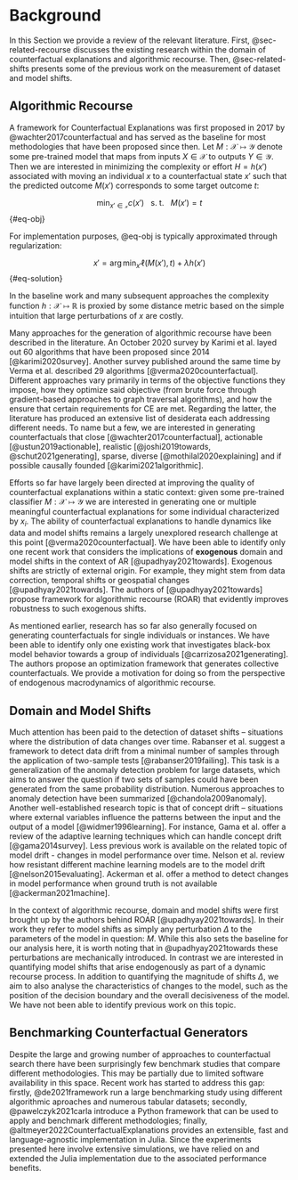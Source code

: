 # Background {#sec-related}

In this Section we provide a review of the relevant literature. First, @sec-related-recourse discusses the existing research within the domain of counterfactual explanations and algorithmic recourse. Then, @sec-related-shifts presents some of the previous work on the measurement of dataset and model shifts.

## Algorithmic Recourse {#sec-related-recourse}

A framework for Counterfactual Explanations was first proposed in 2017 by @wachter2017counterfactual and has served as the baseline for most methodologies that have been proposed since then. Let $M: \mathcal{X} \mapsto \mathcal{Y}$ denote some pre-trained model that maps from inputs $X \in \mathcal{X}$ to outputs $Y \in \mathcal{Y}$. Then we are interested in minimizing the complexity or effort $H=h(x\prime)$ associated with moving an individual $x$ to a counterfactual state $x\prime$ such that the predicted outcome $M(x\prime)$ corresponds to some target outcome $t$:

$$
\min_{x\prime \in \mathcal{x}} c(x\prime) \ \ \ \mbox{s. t.} \ \ \ M(x\prime) = t
$$ {#eq-obj}

For implementation purposes, @eq-obj is typically approximated through regularization:

$$
x\prime = \arg \min_{x\prime}  \ell(M(x\prime),t) + \lambda h(x\prime)
$$ {#eq-solution}

In the baseline work and many subsequent approaches the complexity function $h: \mathcal{X} \mapsto \mathbb{R}$ is proxied by some distance metric based on the simple intuition that large perturbations of $x$ are costly. 

Many approaches for the generation of algorithmic recourse have been described in the literature. An October 2020 survey by Karimi et al. layed out 60 algorithms that have been proposed since 2014 [@karimi2020survey]. Another survey published around the same time by Verma et al. described 29 algorithms [@verma2020counterfactual]. Different approaches vary primarily in terms of the objective functions they impose, how they optimize said objective (from brute force through gradient-based approaches to graph traversal algorithms), and how the ensure that certain requirements for CE are met. Regarding the latter, the literature has produced an extensive list of desiderata each addressing different needs. To name but a few, we are interested in generating counterfactuals that close [@wachter2017counterfactual], actionable [@ustun2019actionable], realistic [@joshi2019towards, @schut2021generating], sparse, diverse [@mothilal2020explaining] and if possible causally founded [@karimi2021algorithmic].

Efforts so far have largely been directed at improving the quality of counterfactual explanations within a static context: given some pre-trained classifier $M: \mathcal{X} \mapsto \mathcal{Y}$ we are interested in generating one or multiple meaningful counterfactual explanations for some individual characterized by $x_i$. The ability of counterfactual explanations to handle dynamics like data and model shifts remains a largely unexplored research challenge at this point [@verma2020counterfactual]. We have been able to identify only one recent work that considers the implications of **exogenous** domain and model shifts in the context of AR [@upadhyay2021towards]. Exogenous shifts are strictly of external origin. For example, they might stem from data correction, temporal shifts or geospatial changes [@upadhyay2021towards]. The authors of [@upadhyay2021towards] propose framework for algorithmic recourse (ROAR) that evidently improves robustness to such exogenous shifts.

As mentioned earlier, research has so far also generally focused on generating counterfactuals for single individuals or instances. We have been able to identify only one existing work that investigates black-box model behavior towards a group of individuals [@carrizosa2021generating]. The authors propose an optimization framework that generates collective counterfactuals. We provide a motivation for doing so from the perspective of endogenous macrodynamics of algorithmic recourse. 

## Domain and Model Shifts {#sec-related-shifts}

Much attention has been paid to the detection of dataset shifts – situations where the distribution of data changes over time. Rabanser et al. suggest a framework to detect data drift from a minimal number of samples through the application of two-sample tests [@rabanser2019failing]. This task is a generalization of the anomaly detection problem for large datasets, which aims to answer the question if two sets of samples could have been generated from the same probability distribution. Numerous approaches to anomaly detection have been summarized [@chandola2009anomaly]. Another well-established research topic is that of concept drift – situations where external variables influence the patterns between the input and the output of a model [@widmer1996learning]. For instance, Gama et al. offer a review of the adaptive learning techniques which can handle concept drift [@gama2014survey]. Less previous work is available on the related topic of model drift - changes in model performance over time. Nelson et al. review how resistant different machine learning models are to the model drift [@nelson2015evaluating]. Ackerman et al. offer a method to detect changes in model performance when ground truth is not available [@ackerman2021machine]. 

In the context of algorithmic recourse, domain and model shifts were first brought up by the authors behind ROAR [@upadhyay2021towards]. In their work they refer to model shifts as simply any perturbation $\Delta$ to the parameters of the model in question: $M$. While this also sets the baseline for our analysis here, it is worth noting that in @upadhyay2021towards these perturbations are mechanically introduced. In contrast we are interested in quantifying model shifts that arise endogenously as part of a dynamic recourse process. In addition to quantifying the magnitude of shifts $\Delta$, we aim to also analyse the characteristics of changes to the model, such as the position of the decision boundary and the overall decisiveness of the model. We have not been able to identify previous work on this topic.

## Benchmarking Counterfactual Generators {#sec-related-benchmark}

Despite the large and growing number of approaches to counterfactual search there have been surprisingly few benchmark studies that compare different methodologies. This may be partially due to limited software availability in this space. Recent work has started to address this gap: firstly, @de2021framework run a large benchmarking study using different algorithmic aproaches and numerous tabular datasets; secondly, @pawelczyk2021carla introduce a Python framework that can be used to apply and benchmark different methodologies; finally, @altmeyer2022CounterfactualExplanations provides an extensible, fast and language-agnostic implementation in Julia. Since the experiments presented here involve extensive simulations, we have relied on and extended the Julia implementation due to the associated performance benefits. 


